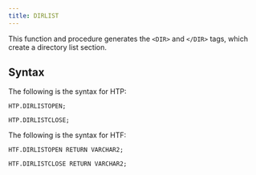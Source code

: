 ```yaml
---
title: DIRLIST
---
```


This function and procedure generates the `<DIR>` and `</DIR>` tags, which create a directory list section. 

## Syntax 

The following is the syntax for HTP:

```
HTP.DIRLISTOPEN;

HTP.DIRLISTCLOSE;
```

The following is the syntax for HTF:

```
HTF.DIRLISTOPEN RETURN VARCHAR2;

HTF.DIRLISTCLOSE RETURN VARCHAR2;
```
